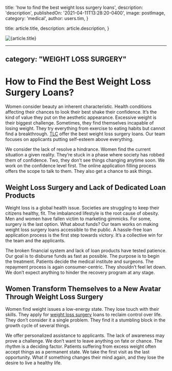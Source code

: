 
  title: 'how to find the best weight loss surgery loans',
  description: 'description',
  publishedOn: '2021-04-11T13:28:20-0400',
  image: postImage,
  category: 'medical',
  author: users.tim,
}

  title: article.title,
  description: article.description,
}


<Image src={postImage} alt={article.title} />

---
category: "WEIGHT LOSS SURGERY"
---

# How to Find the Best Weight Loss Surgery Loans?

Women consider beauty an inherent characteristic. Health conditions affecting their chances to look their best shake their confidence. It’s the kind of value they put on the aesthetic appearance. Excessive weight is their biggest challenge. Sometimes, they find themselves incapable of losing weight. They try everything from exercise to eating habits but cannot find a breakthrough. [TLC](https://tlc.com.au/) offer the best weight loss surgery loans. Our team focuses on applicants putting self-esteem above everything.

We consider the lack of resolve a hindrance. Women find the current situation a given reality. They’re stuck in a phase where society has robbed them of confidence. Two, they don’t see things changing anytime soon. We work on the confidence level first. The online application filling process offers the scope to talk to them. They also get a chance to ask things.

## Weight Loss Surgery and Lack of Dedicated Loan Products

Weight loss is a global health issue. Societies are struggling to keep their citizens healthy, fit. The imbalanced lifestyle is the root cause of obesity. Men and women have fallen victim to marketing gimmicks. For some, surgery is the last option. What about funds? Our team works on making weight loss surgery loans accessible to the public. A hassle-free loan application process is the first step towards victory. It’s a collective win for the team and the applicants.

The broken financial system and lack of loan products have tested patience. Our goal is to disburse funds as fast as possible. The purpose is to begin the treatment. Patients decide the medical institute and surgeons. The repayment process is again consumer-centric. They shouldn’t feel let down. We don’t expect anything to hinder the recovery program at any stage.

## Women Transform Themselves to a New Avatar Through Weight Loss Surgery

Women find weight issues a low-energy state. They lose touch with their skills. They apply for [weight loss surgery](https://tlc.com.au/weight-loss-surgery-harmonal-changes/) loans to reclaim control over life. They don’t consider it a single problem. They find it a stumbling block in the growth cycle of several things.

We offer personalized assistance to applicants. The lack of awareness may prove a challenge. We don’t want to leave anything on fate or chance. The rhythm is a deciding factor. Patients suffering from excess weight often accept things as a permanent state. We take the first visit as the last opportunity. What if something changes their mind again, and they lose the desire to live a healthy life.
